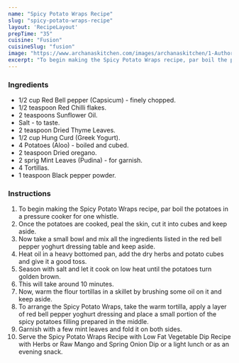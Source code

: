 ---
name: "Spicy Potato Wraps Recipe"
slug: "spicy-potato-wraps-recipe"
layout: 'RecipeLayout'
prepTime: "35"
cuisine: "Fusion"
cuisineSlug: "fusion"
image: "https://www.archanaskitchen.com/images/archanaskitchen/1-Author/Nithya_Anantham/Spicy_Potato_Wraps_Recipe.jpg"
excerpt: "To begin making the Spicy Potato Wraps recipe, par boil the potatoes in a pressure cooker for one whistle"
---

### Ingredients

- 1/2 cup Red Bell pepper (Capsicum) - finely chopped.
- 1/2 teaspoon Red Chilli flakes.
- 2 teaspoons Sunflower Oil.
- Salt - to taste.
- 2 teaspoon Dried Thyme Leaves.
- 1/2 cup Hung Curd (Greek Yogurt).
- 4 Potatoes (Aloo) - boiled and cubed.
- 2 teaspoon Dried oregano.
- 2 sprig Mint Leaves (Pudina) - for garnish.
- 4 Tortillas.
- 1 teaspoon Black pepper powder.

### Instructions

1. To begin making the Spicy Potato Wraps recipe, par boil the potatoes in a pressure cooker for one whistle.
1. Once the potatoes are cooked, peal the skin, cut it into cubes and keep aside.
1. Now take a small bowl and mix all the ingredients listed in the red bell pepper yoghurt dressing table and keep aside.
1. Heat oil in a heavy bottomed pan, add the dry herbs and potato cubes and give it a good toss.
1. Season with salt and let it cook on low heat until the potatoes turn golden brown.
1. This will take around 10 minutes.
1. Now, warm the flour tortillas in a skillet by brushing some oil on it and keep aside.
1. To arrange the Spicy Potato Wraps, take the warm tortilla, apply a layer of red bell pepper yoghurt dressing and place a small portion of the spicy potatoes filling prepared in the middle.
1. Garnish with a few mint leaves and fold it on both sides.
1. Serve the Spicy Potato Wraps Recipe with Low Fat Vegetable Dip Recipe with Herbs or Raw Mango and Spring Onion Dip or a light lunch or as an evening snack.

